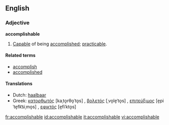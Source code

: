 ==English==

===Adjective===
'''accomplishable'''

# [[Capable]] of being [[accomplished]]; [[practicable]].

====Related terms====
*[[accomplish]]
*[[accomplished]]

====Translations====
{{top}}
*Dutch: [[haalbaar]]
*Greek: [[κατορθωτός]] [kaˌto̞rθo̞ˈto̞s] {{m}}, [[βολετός]] [ˌvo̞le̞ˈto̞s] {{m}}, [[επιτεύξιμος]] [e̞piˈte̞fk͡siˌmo̞s] {{m}}, [[εφικτός]] [e̞fiˈkto̞s] {{m}}
{{mid}}
{{bottom}}

[[fr:accomplishable]]
[[id:accomplishable]]
[[it:accomplishable]]
[[vi:accomplishable]]